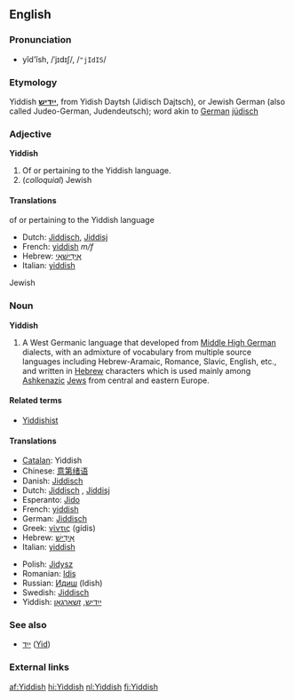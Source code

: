 {{interwiktionary|code=yi}}
==English==
{{wikipedia}}

===Pronunciation===
*yĭd'ĭsh, /ˈjɪdɪʃ/, /<tt>"jIdIS</tt>/

===Etymology===
Yiddish '''[[ייִדיש]]''', from Yidish Daytsh (Jidisch Dajtsch), or Jewish German (also called Judeo-German, Judendeutsch); word akin to [[German]] [[jüdisch]]

===Adjective===
'''Yiddish'''
# Of or pertaining to the Yiddish language.
# (''colloquial'') Jewish

====Translations====
;of or pertaining to the Yiddish language
{{top}}
*Dutch: [[Jiddisch]], [[Jiddisj]]
*French: [[yiddish]] ''m/f''
*Hebrew: [[אידישאי|אִידִישָׁאִי]]
*Italian: [[yiddish]] {{m}}
{{mid}}
{{bottom}}

;Jewish
{{top}}
{{mid}}
{{bottom}}

===Noun===
'''Yiddish'''

#A West Germanic language that developed from [[Middle High German]] dialects, with an admixture of vocabulary from multiple source languages including Hebrew-Aramaic, Romance, Slavic, English, etc., and written in [[Hebrew]] characters which is used mainly among [[Ashkenazi|Ashkenazic]] [[Jew|Jews]] from central and eastern Europe.

====Related terms====
*[[Yiddishist]]

====Translations====
{{top}}
*[[Catalan]]: Yiddish
*Chinese: [[意第绪语]]
*Danish: [[Jiddisch]]
*Dutch: [[Jiddisch]] {{n}}, [[Jiddisj]] {{n}}
*Esperanto: [[Jido]]
*French: [[yiddish]] {{m}}
*German: [[Jiddisch]]
*Greek: [[γίντις]] (g&iacute;dis)
*Hebrew: [[אידיש|אִידִישׁ]]
*Italian: [[yiddish]] {{m}}
{{mid}}
*Polish: [[Jidysz]]
*Romanian: [[Idiş]]
*Russian: [[Идиш]] (Idish)
*Swedish: [[Jiddisch]]
*Yiddish: [[ייִדיש]], [[זשאַרגאָן]]
{{bottom}}

===See also===
*[[ייִד]] ([[Jew|Yid]]) {{m}}

===External links===
{{ethnologue|lang=Eastern Yiddish|code=ydd}}
{{ethnologue|lang=Western Yiddish|code=yih}}

[[af:Yiddish]]
[[hi:Yiddish]]
[[nl:Yiddish]]
[[fi:Yiddish]]